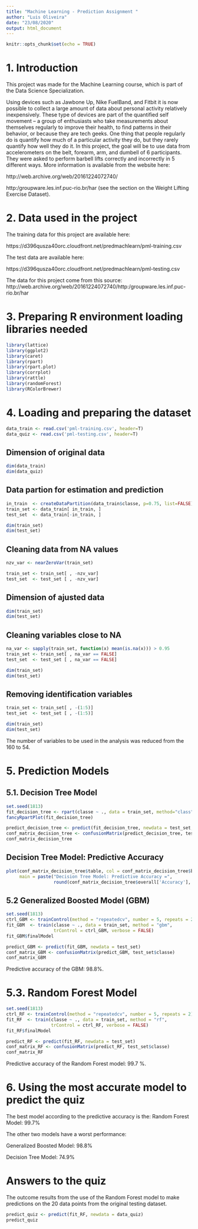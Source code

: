 ---
title: "Machine Learning - Prediction Assignment "
author: "Luis Oliveira"
date: "23/08/2020"
output: html_document
---

```{r setup, include=FALSE}
knitr::opts_chunk$set(echo = TRUE)
```

# 1. Introduction
This project was made for the Machine Learning course, which is part of the Data Science Specialization.

Using devices such as Jawbone Up, Nike FuelBand, and Fitbit it is now possible to collect a large amount of data about personal activity relatively inexpensively. These type of devices are part of the quantified self movement – a group of enthusiasts who take measurements about themselves regularly to improve their health, to find patterns in their behavior, or because they are tech geeks. One thing that people regularly do is quantify how much of a particular activity they do, but they rarely quantify how well they do it. In this project, the goal will be to use data from accelerometers on the belt, forearm, arm, and dumbell of 6 participants. They were asked to perform barbell lifts correctly and incorrectly in 5 different ways. More information is available from the website here:

http://web.archive.org/web/20161224072740/

http:/groupware.les.inf.puc-rio.br/har (see the section on the Weight Lifting Exercise Dataset).


# 2. Data used in the project
The training data for this project are available here:

https://d396qusza40orc.cloudfront.net/predmachlearn/pml-training.csv

The test data are available here:

https://d396qusza40orc.cloudfront.net/predmachlearn/pml-testing.csv

The data for this project come from this source:
http://web.archive.org/web/20161224072740/http:/groupware.les.inf.puc-rio.br/har


# 3. Preparing R environment loading libraries needed
```{r}
library(lattice)
library(ggplot2)
library(caret)
library(rpart)
library(rpart.plot)
library(corrplot)
library(rattle)
library(randomForest)
library(RColorBrewer)
```

# 4. Loading and preparing the dataset
```{r}
data_train <- read.csv('pml-training.csv', header=T)
data_quiz <- read.csv('pml-testing.csv', header=T)
```

## Dimension of original data
```{r}
dim(data_train)
dim(data_quiz)
```

## Data partion for estimation and prediction
```{r}
in_train  <- createDataPartition(data_train$classe, p=0.75, list=FALSE)
train_set <- data_train[ in_train, ]
test_set  <- data_train[-in_train, ]

dim(train_set)
dim(test_set)
```

## Cleaning data from NA values
```{r}
nzv_var <- nearZeroVar(train_set)

train_set <- train_set[ , -nzv_var]
test_set  <- test_set [ , -nzv_var]
```

## Dimension of ajusted data
```{r}
dim(train_set)
dim(test_set)
```

## Cleaning variables close to NA
```{r}
na_var <- sapply(train_set, function(x) mean(is.na(x))) > 0.95
train_set <- train_set[ , na_var == FALSE]
test_set  <- test_set [ , na_var == FALSE]

dim(train_set)
dim(test_set)
```

## Removing identification variables
```{r}
train_set <- train_set[ , -(1:5)]
test_set  <- test_set [ , -(1:5)]

dim(train_set)
dim(test_set)
```
The number of variables to be used in the analysis was reduced from the 160 to 54.


# 5. Prediction Models
## 5.1. Decision Tree Model
```{r}
set.seed(1813)
fit_decision_tree <- rpart(classe ~ ., data = train_set, method="class")
fancyRpartPlot(fit_decision_tree)

predict_decision_tree <- predict(fit_decision_tree, newdata = test_set, type="class")
conf_matrix_decision_tree <- confusionMatrix(predict_decision_tree, test_set$classe)
conf_matrix_decision_tree
```

## Decision Tree Model: Predictive Accuracy
```{r}
plot(conf_matrix_decision_tree$table, col = conf_matrix_decision_tree$byClass, 
     main = paste("Decision Tree Model: Predictive Accuracy =",
                  round(conf_matrix_decision_tree$overall['Accuracy'], 4)))
```

## 5.2 Generalized Boosted Model (GBM)

```{r}
set.seed(1813)
ctrl_GBM <- trainControl(method = "repeatedcv", number = 5, repeats = 2)
fit_GBM  <- train(classe ~ ., data = train_set, method = "gbm",
                  trControl = ctrl_GBM, verbose = FALSE)
fit_GBM$finalModel
```

```{r}
predict_GBM <- predict(fit_GBM, newdata = test_set)
conf_matrix_GBM <- confusionMatrix(predict_GBM, test_set$classe)
conf_matrix_GBM
```

Predictive accuracy of the GBM: 98.8%.

# 5.3. Random Forest Model
```{r}
set.seed(1813)
ctrl_RF <- trainControl(method = "repeatedcv", number = 5, repeats = 2)
fit_RF  <- train(classe ~ ., data = train_set, method = "rf",
                 trControl = ctrl_RF, verbose = FALSE)
fit_RF$finalModel

predict_RF <- predict(fit_RF, newdata = test_set)
conf_matrix_RF <- confusionMatrix(predict_RF, test_set$classe)
conf_matrix_RF
```

Predictive accuracy of the Random Forest model: 99.7 %.

# 6. Using the most accurate model to predict the quiz

The best model according to the predictive accuracy is the: Random Forest Model: 99.7%

The other two models have a worst performance:

Generalized Boosted Model: 98.8%

Decision Tree Model: 74.9%

# Answers to the quiz
The outcome results from the use of the Random Forest model to make predictions on the 20 data points from the original testing dataset.

```{r}
predict_quiz <- predict(fit_RF, newdata = data_quiz)
predict_quiz
```
